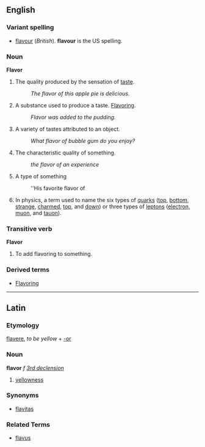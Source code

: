 ==English==
===Variant spelling===
*[[flavour]] (''British'').  '''flavour''' is the US spelling.
===Noun===
'''Flavor'''
#The quality produced by the sensation of [[taste]].
#:''The flavor of this apple pie is delicious.''
#A substance used to produce a taste. [[Flavoring]].
#:''Flavor was added to the pudding.''
#A variety of tastes attributed to an object.
#:''What flavor of bubble gum do you enjoy?''
#The characteristic quality of something.
#:''the flavor of an experience''
#A type of something
#:''His favorite flavor of 
#In physics, a term used to name the six types of [[quark]]s ([[top]], [[bottom]], [[strange]], [[charm]]ed, [[top]], and [[down]]) or three types of [[lepton]]s ([[electron]], [[muon]], and [[tauon]]).
===Transitive verb===
'''Flavor'''
#To add flavoring to something.
===Derived terms===
*[[Flavoring]]
----

==Latin==
===Etymology===
[[flavere]], ''to be yellow'' + [[-or]]
===Noun===
'''flavor''' ''f'' ''[[Wiktionary Appendix:Latin third declension|3rd declension]]''

#[[yellow]]ness
===Synonyms===
*[[flavitas]]
===Related Terms===
*[[flavus]]